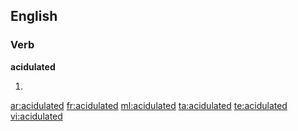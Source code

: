 ==English==

===Verb===
'''acidulated'''

# {{past of|[[acidulate]]}}

[[ar:acidulated]]
[[fr:acidulated]]
[[ml:acidulated]]
[[ta:acidulated]]
[[te:acidulated]]
[[vi:acidulated]]